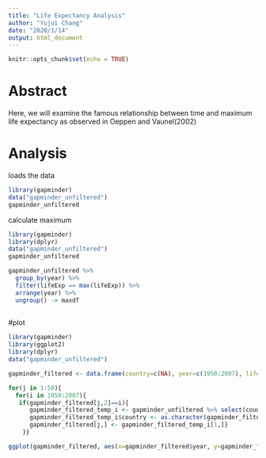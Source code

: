 ```yaml
---
title: "Life Expectancy Analysis"
author: "Yujui Chang"
date: "2020/1/14"
output: html_document
---
```


```r
knitr::opts_chunk$set(echo = TRUE)
```

# Abstract
Here, we will examine the famous relationship between time and maximum life expectancy as observed in Oeppen and Vaunel(2002)

# Analysis

loads the data
```r
library(gapminder)
data("gapminder_unfiltered")
gapminder_unfiltered
```

calculate maximum
```r
library(gapminder)
library(dplyr)
data("gapminder_unfiltered")
gapminder_unfiltered

gapminder_unfiltered %>% 
  group_by(year) %>%
  filter(lifeExp == max(lifeExp)) %>%
  arrange(year) %>%
  ungroup() -> maxdf
  
```











#plot

```r
library(gapminder)
library(ggplot2)
library(dplyr)
data("gapminder_unfiltered")

gapminder_filtered <- data.frame(country=c(NA), year=c(1950:2007), lifeExp=c(NA))

for(j in 1:58){
  for(i in 1950:2007){
   if(gapminder_filtered[j,2]==i){
      gapminder_filtered_temp_i <- gapminder_unfiltered %>% select(country,year,lifeExp) %>% arrange(year) %>% filter(year==i) %>% arrange(desc(lifeExp))
      gapminder_filtered_temp_i$country <- as.character(gapminder_filtered_temp_i$country)
      gapminder_filtered[j,] <- gapminder_filtered_temp_i[1,]}
    }}

ggplot(gapminder_filtered, aes(x=gapminder_filtered$year, y=gapminder_filtered$lifeExp))+geom_smooth(method='lm',se=FALSE) + geom_point(aes(colour=gapminder_filtered$country)) + xlab("Year") + ylab("Maximum Life Expectancy") +scale_colour_discrete(name  ="Country")

```

